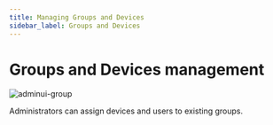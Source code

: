 ```yaml
---
title: Managing Groups and Devices
sidebar_label: Groups and Devices
---
```


# Groups and Devices management

![adminui-group](@site/static/img/admin_ui/group.png)

Administrators can assign devices and users to existing groups.
